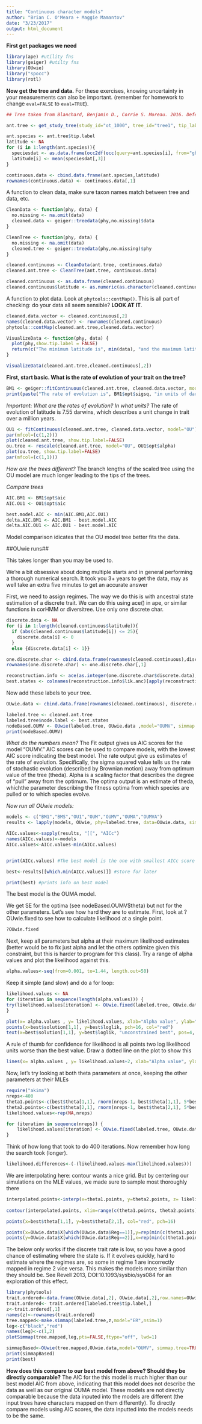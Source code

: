 ```yaml
---
title: "Continuous character models"
author: "Brian C. O'Meara + Maggie Mamantov"
date: "3/23/2017"
output: html_document
---
```


**First get packages we need**

```r
library(ape) #utility fns
library(geiger) #utilty fns
library(OUwie)
library("spocc")
library(rotl)
```

**Now get the tree and data.** For these exercises, knowing uncertainty in your measurements can also be important. (remember for homework to change `eval=FALSE` to `eval=TRUE`).

```r
## Tree taken from Blanchard, Benjamin D., Corrie S. Moreau. 2016. Defensive traits exhibit an evolutionary trade-off and drive diversification in ants. Evolution. doi = http://dx.doi.org/10.1111/evo.13117. Tree found on Open Tree of Life.

ant.tree <- get_study_tree(study_id="ot_1000", tree_id="tree1", tip_label="ott_taxon_name")

ant.species <- ant.tree$tip.label
latitude <- NA
for (i in 1:length(ant.species)){
  speciesdat <- as.data.frame(occ2df(occ(query=ant.species[i], from="gbif", has_coords=TRUE, limit=10)))
  latitude[i] <- mean(speciesdat[,3])
}

continuous.data <- cbind.data.frame(ant.species,latitude)
rownames(continuous.data) <- continuous.data[,1]

```

A function to clean data, make sure taxon names match between tree and data, etc. 

```r
CleanData <- function(phy, data) {
  no.missing <- na.omit(data)
  cleaned.data <- geiger::treedata(phy,no.missing)$data
}

CleanTree <- function(phy, data) {
  no.missing <- na.omit(data)
  cleaned.tree <- geiger::treedata(phy,no.missing)$phy
}

cleaned.continuous <- CleanData(ant.tree, continuous.data)
cleaned.ant.tree <- CleanTree(ant.tree, continuous.data)

cleaned.continuous <- as.data.frame(cleaned.continuous)
cleaned.continuous$latitude <- as.numeric(as.character(cleaned.continuous$latitude))

```

A function to plot data. Look at `phytools::contMap()`. This is all part of checking: do your data all seem sensible? **LOOK AT IT**.

```r
cleaned.data.vector <- cleaned.continuous[,2]
names(cleaned.data.vector) <- rownames(cleaned.continuous)
phytools::contMap(cleaned.ant.tree,cleaned.data.vector)

VisualizeData <- function(phy, data) {
  plot(phy,show.tip.label = FALSE)
  return(c("The minimum latitude is", min(data), "and the maximum latitude is", max(data)))
}

VisualizeData(cleaned.ant.tree,cleaned.continuous[,2])
```

**First, start basic. What is the rate of evolution of your trait on the tree? **

```r
BM1 <- geiger::fitContinuous(cleaned.ant.tree, cleaned.data.vector, model="BM")
print(paste("The rate of evolution is", BM1$opt$sigsq, "in units of darwins"))
```

*Important: What are the rates of evolution? In what units?*
The rate of evolution of latitude is 7.55 darwins, which describes a unit change in trait over a million years. 


```r
OU1 <- fitContinuous(cleaned.ant.tree, cleaned.data.vector, model="OU")
par(mfcol=(c(1,2)))
plot(cleaned.ant.tree, show.tip.label=FALSE)
ou.tree <- rescale(cleaned.ant.tree, model="OU", OU1$opt$alpha)
plot(ou.tree, show.tip.label=FALSE)
par(mfcol=(c(1,1)))
```

*How are the trees different?*
The branch lengths of the scaled tree using the OU model are much longer leading to the tips of the trees.

*Compare trees*

```r
AIC.BM1 <- BM1$opt$aic
AIC.OU1 <- OU1$opt$aic

best.model.AIC <- min(AIC.BM1,AIC.OU1)
delta.AIC.BM1 <- AIC.BM1 - best.model.AIC
delta.AIC.OU1 <- AIC.OU1 - best.model.AIC
```

Model comparison idicates that the OU model tree better fits the data. 

##OUwie runs##

This takes longer than you may be used to. 

We're a bit obsessive about doing multiple starts and in general performing a thorough numerical search. It took you 3+ years to get the data, may as well take an extra five minutes to get an accurate answer

First, we need to assign regimes. The way we do this is with ancestral state estimation of a discrete trait. We can do this using ace() in ape, or similar functions in corHMM or diversitree. Use only one discrete char.

```r
discrete.data <- NA
for (i in 1:length(cleaned.continuous$latitude)){
  if (abs(cleaned.continuous$latitude[i]) <= 25){
    discrete.data[i] <- 0
  }
  else {discrete.data[i] <- 1}}

one.discrete.char <- cbind.data.frame(rownames(cleaned.continuous),discrete.data)
rownames(one.discrete.char) <- one.discrete.char[,1]

reconstruction.info <- ace(as.integer(one.discrete.char$discrete.data), cleaned.ant.tree, type="discrete", model="ARD", method="ML", CI=TRUE)
best.states <- colnames(reconstruction.info$lik.anc)[apply(reconstruction.info$lik.anc, 1, which.max)]
```

Now add these labels to your tree.

```r
OUwie.data <- cbind.data.frame(rownames(cleaned.continuous), discrete.data, cleaned.continuous$latitude)

labeled.tree <- cleaned.ant.tree
labeled.tree$node.label <- best.states
nodeBased.OUMV <- OUwie(labeled.tree, OUwie.data ,model="OUMV", simmap.tree=FALSE, diagn=FALSE)
print(nodeBased.OUMV)
```

*What do the numbers mean?*
The Fit output gives us AIC scores for the model "OUMV." AIC scores can be used to compare models, with the lowest AIC score indicating the best model. The rate output give us estimates of the rate of evolution. Specifically, the sigma squared value tells us the rate of stochastic evolution (described by Brownian motion) away from optimum value of the tree (theda). Alpha is a scaling factor that describes the degree of "pull" away from the optimum. The optima output is an estimate of theda, whichthe parameter describing the fitness optima from which species are pulled or to which species evolve. 

*Now run all OUwie models:*

```r
models <- c("BM1","BMS","OU1","OUM","OUMV","OUMA","OUMVA")
results <- lapply(models, OUwie, phy=labeled.tree, data=OUwie.data, simmap.tre=FALSE,diagn=FALSE)

AICc.values<-sapply(results, "[[", "AICc")
names(AICc.values)<-models
AICc.values<-AICc.values-min(AICc.values)


print(AICc.values) #The best model is the one with smallest AICc score

best<-results[[which.min(AICc.values)]] #store for later

print(best) #prints info on best model
```
The best model is the OUMA model. 

We get SE for the optima (see nodeBased.OUMV$theta) but not for the other parameters. Let's see how hard they are to estimate. 
First, look at ?OUwie.fixed to see how to calculate likelihood at a single point.

```r
?OUwie.fixed
```

Next, keep all parameters but alpha at their maximum likelihood estimates (better would be to fix just alpha and let the others optimize given this constraint, but this is harder to program for this class). Try a range of alpha values and plot the likelihood against this.

```r
alpha.values<-seq(from=0.001, to=1.44, length.out=50)
```

Keep it simple (and slow) and do a for loop:

```r
likelihood.values <- NA
for (iteration in sequence(length(alpha.values))) {
try(likelihood.values[iteration] <- OUwie.fixed(labeled.tree, OUwie.data, model="OUMV", alpha=rep(alpha.values[iteration],2), sigma.sq=best$solution[2,], theta=best$theta[,1])$loglik)
}

plot(x= alpha.values , y= likelihood.values, xlab="Alpha value", ylab="Likelihood Value", type="l", bty="n",ylim=c(-8000,-300))
points(x=best$solution[1,1], y=best$loglik, pch=16, col="red")
text(x=best$solution[1,1], y=best$loglik, "unconstrained best", pos=4, col="red")
```

A rule of thumb for confidence for likelihood is all points two log likelihood units worse than the best value. Draw a dotted line on the plot to show this

```r
lines(x= alpha.values , y= likelihood.values+2, xlab="Alpha value", ylab="Likelihood Value", type="l", bty="n",ylim=c(-8000,-300),col="red") #Two log-likelihood 
```

Now, let's try looking at both theta parameters at once, keeping the other parameters at their MLEs

```r
require("akima")
nreps<-400
theta1.points<-c(best$theta[1,1], rnorm(nreps-1, best$theta[1,1], 5*best$theta[1,2])) #center on optimal value, have extra variance
theta2.points<-c(best$theta[2,1], rnorm(nreps-1, best$theta[2,1], 5*best$theta[2,2])) #center on optimal value, have extra variance
likelihood.values<-rep(NA,nreps)

for (iteration in sequence(nreps)) {
	likelihood.values[iteration] <- OUwie.fixed(labeled.tree, OUwie.data, model="OUMV", alpha=best$solution[1,], sigma.sq=best$solution[2,], theta=c(theta1.points[iteration], theta2.points[iteration]))$loglik
}
```


Think of how long that took to do 400 iterations. Now remember how long the search took (longer).

```r
likelihood.differences<-(-(likelihood.values-max(likelihood.values)))
```

We are interpolating here: contour wants a nice grid. But by centering our simulations on the MLE values, we made sure to sample most thoroughly there

```r
interpolated.points<-interp(x=theta1.points, y=theta2.points, z= likelihood.differences, linear=FALSE, extrap=TRUE, xo=seq(min(theta1.points), max(theta1.points), length = 400), yo=seq(min(theta2.points), max(theta2.points), length = 400))
	
contour(interpolated.points, xlim=range(c(theta1.points, theta2.points)),ylim=range(c(theta1.points, theta2.points)), xlab="Theta 1", ylab="Theta 2", levels=c(2,5,10),add=FALSE,lwd=1, bty="n", asp=1)

points(x=best$theta[1,1], y=best$theta[2,1], col="red", pch=16)

points(x=OUwie.data$X[which(OUwie.data$Reg==1)],y=rep(min(c(theta1.points, theta2.points)), length(which(OUwie.data$Reg==1))), pch=18, col=rgb(0,0,0,.3)) #the tip values in regime 1, plotted along x axis
points(y=OUwie.data$X[which(OUwie.data$Reg==2)],x=rep(min(c(theta1.points, theta2.points)), length(which(OUwie.data$Reg==2))), pch=18, col=rgb(0,0,0,.3)) #the tip values in regime 2, plotted along y axis
```

The below only works if the discrete trait rate is low, so you have a good chance of estimating where the state is. If it evolves quickly, hard to estimate where the regimes are, so some in regime 1 are incorrectly mapped in regime 2 vice versa. This makes the models more similar than they should be. See Revell 2013, DOI:10.1093/sysbio/sys084 for an exploration of this effect.

```r
library(phytools)
trait.ordered<-data.frame(OUwie.data[,2], OUwie.data[,2],row.names=OUwie.data[,1])
trait.ordered<- trait.ordered[labeled.tree$tip.label,]
z<-trait.ordered[,1]
names(z)<-rownames(trait.ordered)
tree.mapped<-make.simmap(labeled.tree,z,model="ER",nsim=1)
leg<-c("black","red")
names(leg)<-c(1,2)
plotSimmap(tree.mapped,leg,pts=FALSE,ftype="off", lwd=1)

simmapBased<-OUwie(tree.mapped,OUwie.data,model="OUMV", simmap.tree=TRUE, diagn=FALSE)
print(simmapBased)
print(best)
```

**How does this compare to our best model from above? Should they be directly comparable?**
The AIC for the this model is much higher than our best model AIC from above, indicating that this model does not describe the data as well as our original OUMA model. These models are not directly comparable because the data inputed into the models are different (the input trees have characters mapped on them differently). To directly compare models using AIC scores, the data inputted into the models needs to be the same.  


